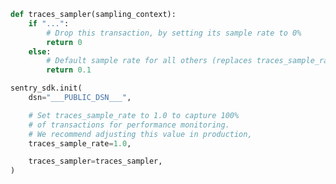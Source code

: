 ```python
def traces_sampler(sampling_context):
    if "...":
        # Drop this transaction, by setting its sample rate to 0%
        return 0
    else:
        # Default sample rate for all others (replaces traces_sample_rate)
        return 0.1

sentry_sdk.init(
    dsn="___PUBLIC_DSN___",

    # Set traces_sample_rate to 1.0 to capture 100%
    # of transactions for performance monitoring.
    # We recommend adjusting this value in production,
    traces_sample_rate=1.0,

    traces_sampler=traces_sampler,
)
```
